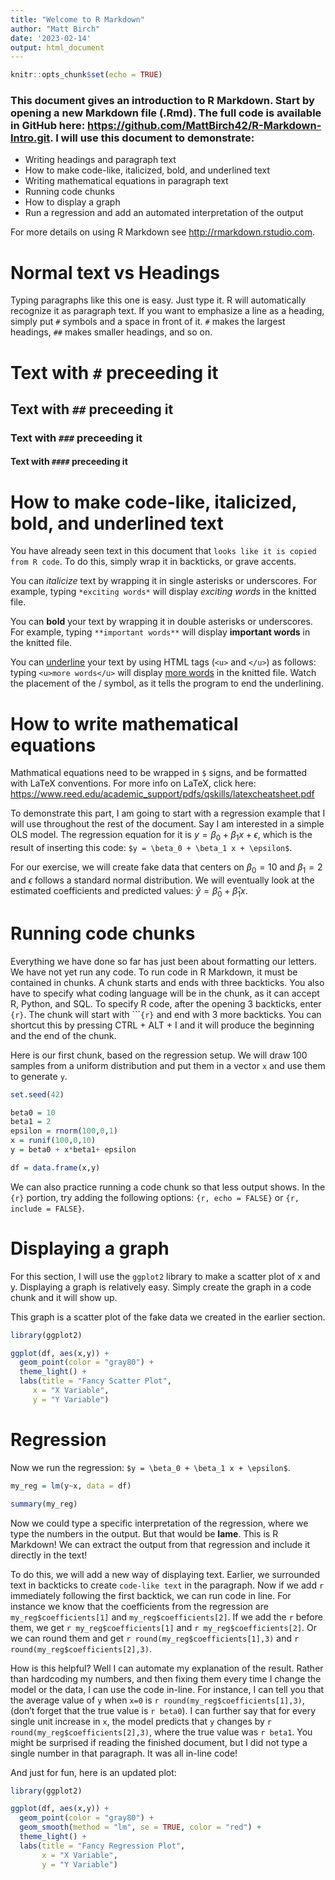 ---
title: "Welcome to R Markdown"
author: "Matt Birch"
date: '2023-02-14'
output: html_document
---
```{r setup, include=FALSE}
knitr::opts_chunk$set(echo = TRUE)
```

### This document gives an introduction to R Markdown. Start by opening a new Markdown file (.Rmd). The full code is available in GitHub here: <https://github.com/MattBirch42/R-Markdown-Intro.git>. I will use this document to demonstrate:

* Writing headings and paragraph text
* How to make code-like, italicized, bold, and underlined text
* Writing mathematical equations in paragraph text
* Running code chunks
* How to display a graph
* Run a regression and add an automated interpretation of the output


For more details on using R Markdown see <http://rmarkdown.rstudio.com>.


# Normal text vs Headings

Typing paragraphs like this one is easy. Just type it. R will automatically recognize it as paragraph text. If you want to emphasize a line as a heading, simply put `# ` symbols and a space in front of it. `# ` makes the largest headings, `##` makes smaller headings, and so on.

# Text with `# ` preceeding it
## Text with `## ` preceeding it
### Text with `### ` preceeding it
#### Text with `#### ` preceeding it


# How to make code-like, italicized, bold, and underlined text

You have already seen text in this document that `looks like it is copied from R code`. To do this, simply wrap it in backticks, or grave accents. 

You can *italicize* text by wrapping it in single asterisks or underscores. For example, typing `*exciting words*` will display *exciting words* in the knitted file. 

You can **bold** your text by wrapping it in double asterisks or underscores. For example, typing `**important words**` will display **important words** in the knitted file. 

You can <u>underline</u> your text by using HTML tags (`<u>` and `</u>`) as follows: typing `<u>more words</u>` will display <u>more words</u> in the knitted file. Watch the placement of the / symbol, as it tells the program to end the underlining. 


# How to write mathematical equations

Mathmatical equations need to be wrapped in `$` signs, and be formatted with LaTeX conventions. For more info on LaTeX, click here: <https://www.reed.edu/academic_support/pdfs/qskills/latexcheatsheet.pdf>

To demonstrate this part, I am going to start with a regression example that I will use throughout the rest of the document. Say I am interested in a simple OLS model. The regression equation for it is $y = \beta_0 + \beta_1 x + \epsilon$, which is the result of inserting this code: `$y = \beta_0 + \beta_1 x + \epsilon$`. 

For our exercise, we will create fake data that centers on $\beta_0 = 10$ and $\beta_1 = 2$ and $\epsilon$ follows a standard normal distribution. We will eventually look at the estimated coefficients and predicted values: $\hat y = \hat \beta_0 + \hat \beta_1 x$.


# Running code chunks

Everything we have done so far has just been about formatting our letters. We have not yet run any code. To run code in R Markdown, it must be contained in chunks. A chunk starts and ends with three backticks. You also have to specify what coding language will be in the chunk, as it can accept R, Python, and SQL. To specify R code, after the opening 3 backticks, enter `{r}`. The chunk will start with ````{r}` and end with 3 more backticks. You can shortcut this by pressing CTRL + ALT + I and it will produce the beginning and the end of the chunk. 

Here is our first chunk, based on the regression setup. We will draw 100 samples from a uniform distribution and put them in a vector `x` and use them to generate `y`.

```{r}
set.seed(42)

beta0 = 10
beta1 = 2
epsilon = rnorm(100,0,1)
x = runif(100,0,10)
y = beta0 + x*beta1+ epsilon

df = data.frame(x,y)
```

We can also practice running a code chunk so that less output shows.  In the `{r}` portion, try adding the following options: `{r, echo = FALSE}` or `{r, include = FALSE}`. 


# Displaying a graph

For this section, I will use the `ggplot2` library to make a scatter plot of x and y. Displaying a graph is relatively easy. Simply create the graph in a code chunk and it will show up.

This graph is a scatter plot of the fake data we created in the earlier section. 

```{r}
library(ggplot2)

ggplot(df, aes(x,y)) +
  geom_point(color = "gray80") +
  theme_light() +
  labs(title = "Fancy Scatter Plot",
     x = "X Variable",
     y = "Y Variable")
```

# Regression

Now we run the regression: `$y = \beta_0 + \beta_1 x + \epsilon$`.

```{r}
my_reg = lm(y~x, data = df)

summary(my_reg)
```
Now we could type a specific interpretation of the regression, where we type the numbers in the output. But that would be **lame**. This is R Markdown! We can extract the output from that regression and include it directly in the text!

To do this, we will add a new way of displaying text. Earlier, we surrounded text in backticks to create `code-like text` in the paragraph. Now if we add `r` immediately following the first backtick, we can run code in line. For instance we know that the coefficients from the regression are `my_reg$coefficients[1]` and `my_reg$coefficients[2]`. If we add the `r` before them, we get `r my_reg$coefficients[1]` and `r my_reg$coefficients[2]`. Or we can round them and get `r round(my_reg$coefficients[1],3)` and `r round(my_reg$coefficients[2],3)`.

How is this helpful? Well I can automate my explanation of the result. Rather than hardcoding my numbers, and then fixing them every time I change the model or the data, I can use the code in-line. For instance, I can tell you that the average value of `y` when `x=0` is `r round(my_reg$coefficients[1],3)`, (don't forget that the true value is `r beta0`). I can further say that for every single unit increase in `x`, the model predicts that `y` changes by `r round(my_reg$coefficients[2],3)`, where the true value was `r beta1`.  You might be surprised if reading the finished document, but I did not type a single number in that paragraph. It was all in-line code!

And just for fun, here is an updated plot:

```{r, echo = FALSE}
library(ggplot2)

ggplot(df, aes(x,y)) +
  geom_point(color = "gray80") +
  geom_smooth(method = "lm", se = TRUE, color = "red") +
  theme_light() +
  labs(title = "Fancy Regression Plot",
       x = "X Variable",
       y = "Y Variable")
```
